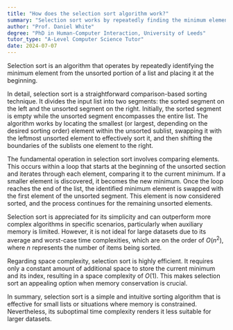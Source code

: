 ```yaml
---
title: "How does the selection sort algorithm work?"
summary: "Selection sort works by repeatedly finding the minimum element from the unsorted part and putting it at the beginning."
author: "Prof. Daniel White"
degree: "PhD in Human-Computer Interaction, University of Leeds"
tutor_type: "A-Level Computer Science Tutor"
date: 2024-07-07
---
```


Selection sort is an algorithm that operates by repeatedly identifying the minimum element from the unsorted portion of a list and placing it at the beginning.

In detail, selection sort is a straightforward comparison-based sorting technique. It divides the input list into two segments: the sorted segment on the left and the unsorted segment on the right. Initially, the sorted segment is empty while the unsorted segment encompasses the entire list. The algorithm works by locating the smallest (or largest, depending on the desired sorting order) element within the unsorted sublist, swapping it with the leftmost unsorted element to effectively sort it, and then shifting the boundaries of the sublists one element to the right.

The fundamental operation in selection sort involves comparing elements. This occurs within a loop that starts at the beginning of the unsorted section and iterates through each element, comparing it to the current minimum. If a smaller element is discovered, it becomes the new minimum. Once the loop reaches the end of the list, the identified minimum element is swapped with the first element of the unsorted segment. This element is now considered sorted, and the process continues for the remaining unsorted elements.

Selection sort is appreciated for its simplicity and can outperform more complex algorithms in specific scenarios, particularly when auxiliary memory is limited. However, it is not ideal for large datasets due to its average and worst-case time complexities, which are on the order of $O(n^2)$, where $n$ represents the number of items being sorted.

Regarding space complexity, selection sort is highly efficient. It requires only a constant amount of additional space to store the current minimum and its index, resulting in a space complexity of $O(1)$. This makes selection sort an appealing option when memory conservation is crucial.

In summary, selection sort is a simple and intuitive sorting algorithm that is effective for small lists or situations where memory is constrained. Nevertheless, its suboptimal time complexity renders it less suitable for larger datasets.
    
